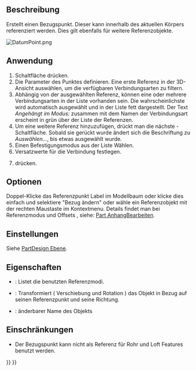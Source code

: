 <languages/>

{{Docnav/de
|[[PartDesign_Line/de|Bezugslinie erzeugen]]
|[[PartDesign_CoordinateSystem/de|Koordinatensystem]]
|[[PartDesign_Workbench/de|PartDesign]]
|IconL=PartDesign_Line.svg‎
|IconR=PartDesign_CoordinateSystem.svg
|IconC=Workbench_PartDesign.svg
}}

{{GuiCommand/de
|Name=PartDesign Point
|Name/de=PartDesign Bezugspunkt erstellen
|MenuLocation=Part Design → Bezugselement erstellen → Bezugspunkt erstellen
|Workbenches=[[PartDesign_Workbench/de|PartDesign]]
|Version=0.17
|SeeAlso=[[PartDesign_Line/de|PartDesign Bezugslinie]], [[PartDesign_Plane/de|PartDesign Bezugsebene]]
}}

<span id="Description"></span>
==Beschreibung==

Erstellt einen Bezugspunkt. Dieser kann innerhalb des aktuellen Körpers referenziert werden. Dies gilt ebenfalls für weitere Referenzobjekte.

[[File:DatumPoint.png]]
{{Caption|Ein Referenzpunkt, der mit einem Offset von {{Value|2}} in Z Richtung die Kugel am Z Scheitelpunkt referenziert.}}

<span id="Usage"></span>
==Anwendung==

# Schaltfläche {{Button|[[Image:PartDesign_Point.svg|24px]] '''Bezugspunkt erstellent'''}} drücken.
# Die Parameter des Punktes definieren. Eine erste Referenz in der 3D-Ansicht auswählen, um die verfügbaren Verbindungsarten zu filtern. 
# Abhängig von der ausgewählten Referenz, können eine oder mehrere Verbindungsarten in der Liste vorhanden sein. Die wahrscheinlichste wird automatisch ausgewählt und in der Liste fett dargestellt. Der Text ''Angehängt im Modus: '' zusammen mit dem Namen der Verbindungsart erscheint in grün über der Liste der Referenzen.
# Um eine weitere Referenz hinzuzufügen, drückt man die nächste {{Button|Referenz}}-Schaltfläche. Sobald sie gerückt wurde ändert sich die Beschriftung zu ''Auswählen...'', bis etwas ausgewählt wurde.
# Einen Befestigungsmodus aus der Liste Wählen.
# Versatzwerte für die Verbindung festlegen.
# {{Button|OK}} drücken.

<span id="Options"></span>
==Optionen==

Doppel-Klicke das Referenzpunkt Label im Modellbaum oder klicke dies einfach und selektiere "Bezug ändern" oder wähle ein Referenzobjekt mit der rechten Maustaste im Kontextmenu. Details findet man bei Referenzmodus und Offsets , siehe: [[Part EditAttachment/de|Part AnhangBearbeiten]].

<span id="Preferences"></span>
==Einstellungen==

Siehe [[PartDesign_Plane/de#Preferences|PartDesign Ebene]].

<span id="Properties"></span>
==Eigenschaften==

* {{PropertyData/de|MapMode}}: Listet die benutzten Referenzmodi.
* {{PropertyData/de|Attachment Offset}}: Transformiert ( Verschiebung und Rotation ) das Objekt in Bezug auf seinen Referenzpunkt und seine Richtung.
* {{PropertyData/de|Label}}: änderbarer Name des Objekts

<span id="Limitations"></span>
==Einschränkungen==

* Der Bezugspunkt kann nicht als Referenz für Rohr und Loft Features benutzt werden.


{{Docnav/de
|[[PartDesign_Line/de|Bezugslinie erzeugen]]
|[[PartDesign_CoordinateSystem/de|Koordinatensystem]]
|[[PartDesign_Workbench/de|PartDesign]]
|IconL=PartDesign_Line.svg‎
|IconR=PartDesign_CoordinateSystem.svg
|IconC=Workbench_PartDesign.svg
}}

{{PartDesign Tools navi{{#translation:}}}}
{{Userdocnavi{{#translation:}}}}